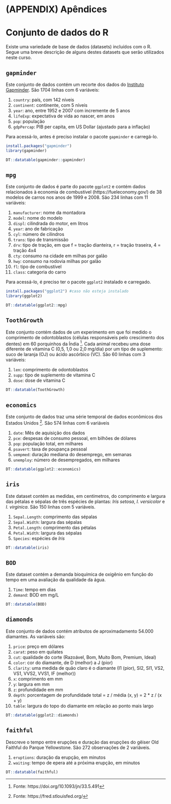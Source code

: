 # (APPENDIX) Apêndices {-} 

# Conjunto de dados do R

Existe uma variedade de base de dados (datasets) incluídos com o R. Segue uma breve descrição de alguns destes datasets que serão utilizados neste curso.

## `gapminder` {#gapminder}

Este conjunto de dados contém um recorte dos dados do [Instituto Gapminder](https://www.gapminder.org/data/). São 1704 linhas com 6 variáveis:

1. `country`: país, com 142 níveis
1. `continent`: continente, com 5 níveis
1. `year`: ano, entre 1952 e 2007 com incremente de 5 anos
1. `lifeExp`: expectativa de vida ao nascer, em anos
1. `pop`: população
1. `gdpPercap`: PIB per capita, em US Dollar (ajustado para a inflação)

Para acessá-lo, antes é preciso instalar o pacote `gapminder` e carregá-lo.
```r
install.packages("gapminder")
library(gapminder)
```

```r
DT::datatable(gapminder::gapminder)
```



## `mpg` {#mpg}

Este conjunto de dados é parte do pacote `ggplot2` e contém dados relacionados à economia de combustível (https://fueleconomy.gov/) de 38 modelos de carros nos anos de 1999 e 2008. São 234 linhas com 11 variáveis:

1. `manufacturer`: nome da montadora
1. `model`: nome do modelo
1. `displ`: cilindrada do motor, em litros
1. `year`: ano de fabricação
1. `cyl`: número de cilindros
1. `trans`: tipo de transmissão
1. `drv`: tipo de tração, em que f = tração dianteira, r = tração traseira, 4 = tração 4x4
1. `cty`: consumo na cidade em milhas por galão 
1. `hwy`: consumo na rodovia milhas por galão
1. `fl`: tipo de combustível
1. `class`: categoria do carro


Para acessá-lo, é preciso ter o pacote `ggplot2` instalado e carregado.

```r
install.packages("ggplot2") #caso não esteja instalado
library(ggplot2)
```

```r
DT::datatable(ggplot2::mpg)
```

## `ToothGrowth` {#tooth}

Este conjunto contém dados de um experimento em que foi medido o comprimento de odontoblastos (células responsáveis pelo crescimento dos dentes) em 60 porquinhos da Índia ^[Fonte: https://doi.org/10.1093/jn/33.5.491]. Cada animal recebeu uma dose diferente de vitamina C (0,5, 1,0 ou 2,0 mg/dia) por um tipo de suplemento: suco de laranja (OJ) ou ácido ascórbico (VC). São 60 linhas com 3 variáveis:

1. `len`: comprimento de odontoblastos
1. `supp`: tipo de suplemento de vitamina C
1. `dose`: dose de vitamina C

```r
DT::datatable(ToothGrowth)
```


## `economics` {#economics}

Este conjunto de dados traz uma série temporal de dados econômicos dos Estados Unidos ^[Fonte: https://fred.stlouisfed.org/]. São 574 linhas com 6 variáveis

1. `date`: Mês de aquisição dos dados
1. `pce`: despesas de consumo pessoal, em bilhões de dólares
1. `pop`: população total, em milhares
1. `psavert`: taxa de poupança pessoal
1. `uempmed`: duração mediana do desemprego, em semanas
1. `unemploy`: número de desempregados, em milhares


```r
DT::datatable(ggplot2::economics)
```




## `iris` {#iris}

Este dataset contém as medidas, em centímetros, do comprimento e largura das pétalas e sépalas de três espécies de plantas: *Iris setosa*, *I. versicolor* e *I. virginica*. São 150 linhas com 5 variáveis.

1. `Sepal.Length`: comprimento das sépalas
1. `Sepal.Width`: largura das sépalas
1. `Petal.Length`: comprimento das pétalas
1. `Petal.Width`: largura das sépalas
1. `Species`: espécies de *Iris* 


```r
DT::datatable(iris)
```



## `BOD` {#bod}

Este dataset contém a demanda bioquímica de oxigênio em função do tempo em uma avaliação da qualidade da água.

1. `Time`: tempo em dias
2. `demand`: BOD em mg/L

```r
DT::datatable(BOD)
```


## `diamonds`{#diamonds}

Este conjunto de dados contém atributos de aproximadamento 54.000 diamantes. As variáveis são:

1. `price`: preço em dólares
1. `carat`: peso em quilates
1. `cut`: qualidade do corte (Razoável, Bom, Muito Bom, Premium, Ideal)
1. `color`: cor do diamante, de D (melhor) a J (pior)
1. `clarity`: uma medida de quão claro é o diamante (I1 (pior), SI2, SI1, VS2, VS1, VVS2, VVS1, IF (melhor))
1. `x`: comprimento em mm
1. `y`: largura em mm
1. `z`: profundidade em mm
1. `depth`: porcentagem de profundidade total = z / média (x, y) = 2 * z / (x + y)
1. `table`: largura do topo do diamante em relação ao ponto mais largo

```r
DT::datatable(ggplot2::diamonds)
```


## `faithful` {#faithful}

Descreve o tempo entre erupções e duração das erupções do gêiser Old Faithful do Parque Yellowstone. São 272 observações de 2 variáveis.

1. `eruptions`: duração da erupção, em minutos
1. `waiting`: tempo de epera até a próxima erupção, em minutos

```r
DT::datatable(faithful)
```

